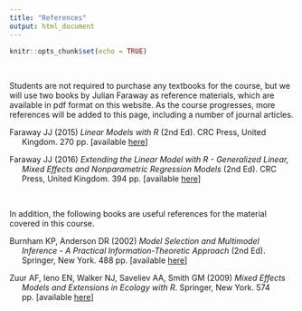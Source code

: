 ```yaml
---
title: "References"
output: html_document
---
```


```r
knitr::opts_chunk$set(echo = TRUE)
```

<br>

Students are not required to purchase any textbooks for the course, but we will use two books by Julian Faraway as reference materials, which are available in pdf format on this website. As the course progresses, more references will be added to this page, including a number of journal articles.

<p style="margin-left: 22px; text-indent: -22px;">
Faraway JJ (2015) *Linear Models with R* (2nd Ed). CRC Press, United Kingdom. 270 pp. [available [here](references/Faraway_2015_Linear_models_with_R.pdf)]   
</p>

<p style="margin-left: 22px; text-indent: -22px;">
Faraway JJ (2016) *Extending the Linear Model with R - Generalized Linear, Mixed Effects and Nonparametric Regression Models* (2nd Ed). CRC Press, United Kingdom. 394 pp. [available [here](references/Faraway_2016_Extending_the_Linear_Models_with_R.pdf)]
</p>

<br>

In addition, the following books are useful references for the material covered in this course.

<p style="margin-left: 22px; text-indent: -22px;">
Burnham KP, Anderson DR (2002) *Model Selection and Multimodel Inference - A Practical Information-Theoretic Approach* (2nd Ed). Springer, New York. 488 pp. [available [here](references/Burnham_Anderson_2002_model_selection.pdf)]    
</p>

<p style="margin-left: 22px; text-indent: -22px;">
Zuur AF, Ieno EN, Walker NJ, Saveliev AA, Smith GM (2009) *Mixed Effects Models and Extensions in Ecology with R*. Springer, New York. 574 pp. [available [here](references/Zuur_2009_mixed_effects_models_in_R.pdf)]    
</p>

